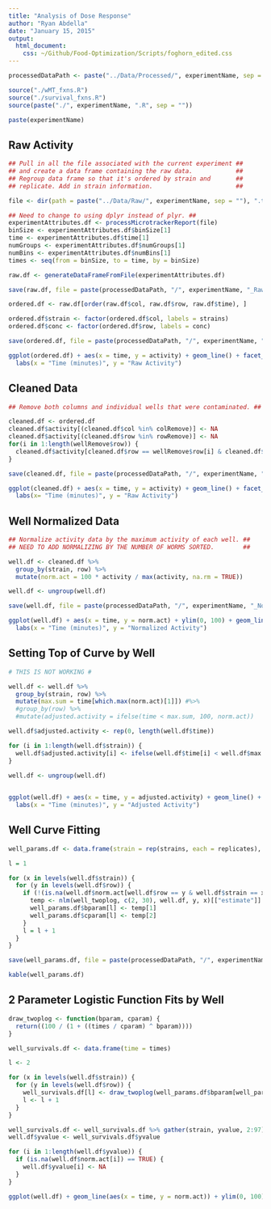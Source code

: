 ```yaml
---
title: "Analysis of Dose Response"
author: "Ryan Abdella"
date: "January 15, 2015"
output:
  html_document:
    css: ~/Github/Food-Optimization/Scripts/foghorn_edited.css
---
```



```r

processedDataPath <- paste("../Data/Processed/", experimentName, sep = "")

source("./wMT_fxns.R")
source("./survival_fxns.R")
source(paste("./", experimentName, ".R", sep = ""))

paste(experimentName)

```
 
## Raw Activity ##

```r

## Pull in all the file associated with the current experiment ##
## and create a data frame containing the raw data.            ##
## Regroup data frame so that it's ordered by strain and       ##
## replicate. Add in strain information.                       ##

file <- dir(path = paste("../Data/Raw/", experimentName, sep = ""), ".txt", full.names = TRUE)

## Need to change to using dplyr instead of plyr. ##
experimentAttributes.df <- processMicrotrackerReport(file)
binSize <- experimentAttributes.df$binSize[1]
time <- experimentAttributes.df$time[1]
numGroups <- experimentAttributes.df$numGroups[1]
numBins <- experimentAttributes.df$numBins[1]
times <- seq(from = binSize, to = time, by = binSize)

raw.df <- generateDataFrameFromFile(experimentAttributes.df)

save(raw.df, file = paste(processedDataPath, "/", experimentName, "_Raw.Rda", sep = ""), ascii = TRUE)

ordered.df <- raw.df[order(raw.df$col, raw.df$row, raw.df$time), ]

ordered.df$strain <- factor(ordered.df$col, labels = strains)
ordered.df$conc <- factor(ordered.df$row, labels = conc)

save(ordered.df, file = paste(processedDataPath, "/", experimentName, "_Processed.Rda", sep = ""), ascii = TRUE)

```

```r

ggplot(ordered.df) + aes(x = time, y = activity) + geom_line() + facet_grid(conc ~ strain) +
  labs(x = "Time (minutes)", y = "Raw Activity")

```

## Cleaned Data ##

```r

## Remove both columns and individual wells that were contaminated. ##

cleaned.df <- ordered.df
cleaned.df$activity[(cleaned.df$col %in% colRemove)] <- NA
cleaned.df$activity[(cleaned.df$row %in% rowRemove)] <- NA
for(i in 1:length(wellRemove$row)) {
  cleaned.df$activity[cleaned.df$row == wellRemove$row[i] & cleaned.df$col == wellRemove$col[i]] <- NA
}

save(cleaned.df, file = paste(processedDataPath, "/", experimentName, "_Cleaned2.Rda", sep = ""), ascii = TRUE)

```

```r

ggplot(cleaned.df) + aes(x = time, y = activity) + geom_line() + facet_grid(conc ~ strain) +
  labs(x= "Time (minutes)", y = "Raw Activity")

```

## Well Normalized Data ##

```r

## Normalize activity data by the maximum activity of each well. ##
## NEED TO ADD NORMALIZING BY THE NUMBER OF WORMS SORTED.        ##

well.df <- cleaned.df %>%
  group_by(strain, row) %>%
  mutate(norm.act = 100 * activity / max(activity, na.rm = TRUE))

well.df <- ungroup(well.df)

save(well.df, file = paste(processedDataPath, "/", experimentName, "_Normalized.Rda", sep = ""), ascii = TRUE)

```

```r

ggplot(well.df) + aes(x = time, y = norm.act) + ylim(0, 100) + geom_line() + facet_grid(conc ~ strain) +
  labs(x = "Time (minutes)", y = "Normalized Activity")

```

## Setting Top of Curve by Well ##

```r

# THIS IS NOT WORKING #

well.df <- well.df %>%
  group_by(strain, row) %>%
  mutate(max.sum = time[which.max(norm.act)[1]]) #%>%
  #group_by(row) %>%
  #mutate(adjusted.activity = ifelse(time < max.sum, 100, norm.act))

well.df$adjusted.activity <- rep(0, length(well.df$time))

for (i in 1:length(well.df$strain)) {
  well.df$adjusted.activity[i] <- ifelse(well.df$time[i] < well.df$max.sum[i], 100, well.df$norm.act[i])
}

well.df <- ungroup(well.df)
  
```

```r

ggplot(well.df) + aes(x = time, y = adjusted.activity) + geom_line() + facet_grid(conc ~ strain) +
  labs(x = "Time (minutes)", y = "Adjusted Activity")

```

## Well Curve Fitting ##

```r

well_params.df <- data.frame(strain = rep(strains, each = replicates), row = rep(levels(well.df$row), nStrains), bparam = rep(0, nStrains * replicates), cparam = rep(0, nStrains * replicates))

l = 1

for (x in levels(well.df$strain)) {
  for (y in levels(well.df$row)) {
    if (!(is.na(well.df$norm.act[well.df$row == y & well.df$strain == x]))[1] == TRUE) {
      temp <- nlm(well_twoplog, c(2, 30), well.df, y, x)[["estimate"]]
      well_params.df$bparam[l] <- temp[1]
      well_params.df$cparam[l] <- temp[2]
    }
    l = l + 1
  }
}

save(well_params.df, file = paste(processedDataPath, "/", experimentName, "_Well_Params.Rda", sep = ""), ascii = TRUE)

kable(well_params.df)

```

## 2 Parameter Logistic Function Fits by Well ##

```r

draw_twoplog <- function(bparam, cparam) {
  return((100 / (1 + ((times / cparam) ^ bparam))))
}

well_survivals.df <- data.frame(time = times)

l <- 2

for (x in levels(well.df$strain)) {
  for (y in levels(well.df$row)) {
    well_survivals.df[l] <- draw_twoplog(well_params.df$bparam[well_params.df$strain == x & well_params.df$row == y], well_params.df$cparam[well_params.df$strain == x & well_params.df$row == y])
    l <- l + 1
  }
}

well_survivals.df <- well_survivals.df %>% gather(strain, yvalue, 2:97)
well.df$yvalue <- well_survivals.df$yvalue

for (i in 1:length(well.df$yvalue)) {
  if (is.na(well.df$norm.act[i]) == TRUE) {
    well.df$yvalue[i] <- NA
  }
}

```

```r

ggplot(well.df) + geom_line(aes(x = time, y = norm.act)) + ylim(0, 100) + geom_line(aes(x = time, y = yvalue, color = "red")) + facet_grid(conc ~ strain)

```
